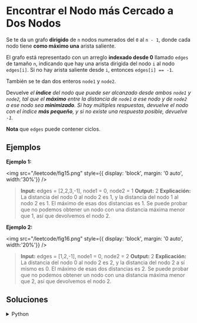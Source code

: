 # Encontrar el Nodo más Cercado a Dos Nodos

Se te da un grafo **dirigido** de `n` nodos numerados del `0` al `n - 1`, donde cada nodo tiene **como máximo una** arista saliente.

El grafo está representado con un arreglo **indexado desde 0** llamado `edges` de tamaño `n`, indicando que hay una arista dirigida del nodo `i` al nodo `edges[i]`. Si no hay arista saliente desde `i`, entonces `edges[i] == -1`.

También se te dan dos enteros `node1` y `node2`.

Devuelve *el **índice** del nodo que puede ser alcanzado desde ambos `node1` y `node2`, tal que el **máximo** entre la distancia de `node1` a ese nodo y de `node2` a ese nodo sea **minimizado**. Si hay múltiples respuestas, devuelve el nodo con el índice **más pequeño**, y si no existe una respuesta posible, devuelve `-1`.*

**Nota** que `edges` puede contener ciclos.

## Ejemplos

**Ejemplo 1:**

<img
	src="/leetcode/fig15.png"
	style={{ display: 'block', margin: '0 auto', width:'30%'}}
/>
<br/>

> **Input:** edges = [2,2,3,-1], node1 = 0, node2 = 1
> **Output:** 2
> **Explicación:** La distancia del nodo 0 al nodo 2 es 1, y la distancia del nodo 1 al nodo 2 es 1.
> El máximo de esas dos distancias es 1. Se puede probar que no podemos obtener un nodo con una distancia máxima menor que 1, así que devolvemos el nodo 2.


**Ejemplo 2:**

<img
	src="/leetcode/fig16.png"
	style={{ display: 'block', margin: '0 auto', width:'20%'}}
/>
<br/>

> **Input:** edges = [1,2,-1], node1 = 0, node2 = 2
> **Output:** 2
> **Explicación:** La distancia del nodo 0 al nodo 2 es 2, y la distancia del nodo 2 a sí mismo es 0.
> El máximo de esas dos distancias es 2. Se puede probar que no podemos obtener un nodo con una distancia máxima menor que 2, así que devolvemos el nodo 2.

## Soluciones

<details>
    <summary>Python</summary>
```python
from collections import deque

class Solution:
    def closestMeetingNode(self, edges: List[int], node1: int, node2: int) -> int:
        n = len(edges)
        dist = [[-1, -1] for _ in range(n)]
        dist[node1][0] = 0
        dist[node2][1] = 0
        
        q = deque()
        q.append((node1, 0))
        q.append((node2, 1))
        
        while q:
            curr, typ = q.popleft()
            neighbor = edges[curr]
            if neighbor != -1 and dist[neighbor][typ] == -1:
                dist[neighbor][typ] = dist[curr][typ] + 1
                q.append((neighbor, typ))
        
        meeting_point = -1
        min_distance = float('inf')
        for i in range(n):
            if dist[i][0] != -1 and dist[i][1] != -1:
                curr_distance = max(dist[i][0], dist[i][1])
                if curr_distance < min_distance:
                    min_distance = curr_distance
                    meeting_point = i
        return meeting_point
```
</details>